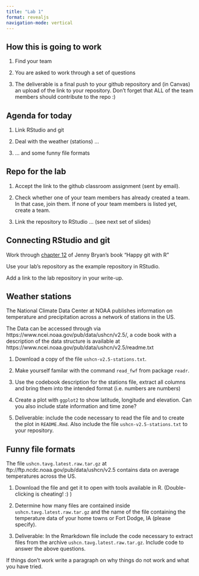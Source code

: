 ```yaml
---
title: "Lab 1"
format: revealjs
navigation-mode: vertical
---
```


## How this is going to work

1. Find your team

2. You are asked to work through a set of questions 

3. The deliverable is a final push to your github repository and (in Canvas) an upload of the link to your repository. Don't forget that ALL of the team members should contribute to the repo :)


## Agenda for today

1. Link RStudio and git

2. Deal with the weather (stations) ...

3. ... and some funny file formats

## Repo for the lab

1. Accept the link to the github classroom assignment (sent by email). 

2. Check whether one of your team members has already created a team. In that case, join them. If none of your team members is listed yet, create a team.

3. Link the repository to RStudio ... (see next set of slides)

## Connecting RStudio and git


Work through [chapter 12](https://happygitwithr.com/rstudio-git-github.html#rstudio-git-github) of Jenny Bryan's book "Happy git with R"

Use your lab's repository as the example repository in RStudio. 


Add a link to the lab repository in your write-up.


## Weather stations

::: r-fit-text
The National Climate Data Center at NOAA publishes information on temperature and precipitation across a network of stations in the US.

The Data can be accessed through via https://www.ncei.noaa.gov/pub/data/ushcn/v2.5/, a code book with a description of the data structure is available at
https://www.ncei.noaa.gov/pub/data/ushcn/v2.5/readme.txt

1. Download a copy of the file `ushcn-v2.5-stations.txt`.

2. Make yourself familar with the command `read_fwf` from package `readr`. 

3. Use the codebook description for the stations file, extract all columns and bring them into the intended format (i.e. numbers are numbers)

4. Create a plot with `ggplot2` to show latitude, longitude and elevation. Can you also include state information and time zone?

5. Deliverable: include the code necessary to read the file and to create the plot in `README.Rmd`. Also include the file `ushcn-v2.5-stations.txt` to your repository. 
:::

## Funny file formats

::: r-fit-text
The file `ushcn.tavg.latest.raw.tar.gz`
at ftp://ftp.ncdc.noaa.gov/pub/data/ushcn/v2.5 contains data on average temperatures across the US. 

1. Download the file and get it to open with tools available in R. (Double-clicking is cheating! :) )

2. Determine how many files are contained inside `ushcn.tavg.latest.raw.tar.gz` and the name of the file containing the temperature data of your home towns or Fort Dodge, IA (please specify).

3. Deliverable: In the Rmarkdown file include the code necessary to extract files from the archive `ushcn.tavg.latest.raw.tar.gz`. Include code to answer the above questions.

If things don't work write a paragraph on why things do not work and what you have tried. 
:::